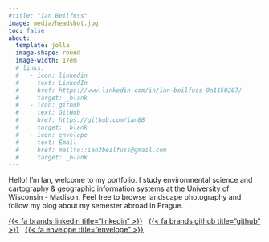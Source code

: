 ```yaml
---
#title: "Ian Beilfuss"
image: media/headshot.jpg
toc: false
about: 
  template: jolla
  image-shape: round
  image-width: 17em
  # links:
  #   - icon: linkedin
  #     text: LinkedIn
  #     href: https://www.linkedin.com/in/ian-beilfuss-9a1150207/
  #     target: _blank
  #   - icon: github
  #     text: GitHub
  #     href: https://github.com/ian88
  #     target: _blank
  #   - icon: envelope
  #     text: Email
  #     href: mailto::ian3beilfuss@gmail.com
  #     target: _blank
---
```


:::: {#bio}
Hello! I'm Ian, welcome to my portfolio. I study environmental science and cartography & geographic information systems at the University of Wisconsin - Madison. Feel free to browse landscape photography and follow my blog about my semester abroad in Prague.

::: {#landing-icons}
[{{< fa brands linkedin title="linkedin" >}}](https://www.linkedin.com/in/ian-beilfuss-9a1150207/){target="_blank"}   [{{< fa brands github title="github" >}}](https://github.com/ian88){target="_blank"}   [{{< fa envelope title="envelope" >}}](mailto::ian3beilfuss@gmail.com)
:::
::::
